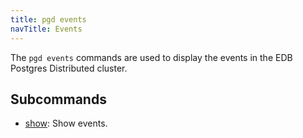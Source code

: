 ```yaml
---
title: pgd events
navTitle: Events
---
```


The `pgd events` commands are used to display the events in the EDB Postgres Distributed cluster.

## Subcommands

- [show](show): Show events.

